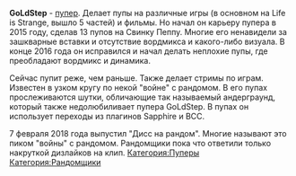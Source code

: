 {{Инфобокс для пуперов
|title2=GoLdStep
|другие_ники=
|image3=[[Файл:GoLdStep.jpg|left]]
|caption3=
|сферы_творчества=RYTP, RYTPMV, Летсплеи
|год_начала=2015 (?)
|image4=
|caption4=
|имя_фамилия=Степан Лозовой
|дата_рождения=22 июня 2001 г.
|место_проживания=Армавир
|ссылки=
*[https://www.youtube.com/user/dapstep1 Youtube]
*[https://vk.com/goldstepgroup Группа ВК]
}}
'''GoLdStep''' - [[Пуперы|пупер]]. Делает пупы на различные игры (в основном на Life is Strange, вышло 5 частей) и фильмы. Но начал он карьеру пупера в 2015 году, сделав 13 пупов на Свинку Пеппу. Многие его ненавидели за зашкварные вставки и отсутствие вордмикса и какого-либо визуала. В конце 2016 года он исправился и начал делать неплохие пупы, где преобладают вордмикс и динамика.

Сейчас пупит реже, чем раньше. Также делает стримы по играм. Известен в узком кругу по некой "войне" с рандомом. В его пупах прослеживаются шутки, обличающие так называемый андерграунд, который также недолюбиливает пупера GoLdStep. В пупах он использует переходы из плагинов Sapphire и BCC.

7 февраля 2018 года выпустил "Дисс на рандом". Многие называют это пиком "войны" с рандомом. Рандомщики пока что ответили только накруткой дизлайков на клип.
[[Категория:Пуперы]]
[[Категория:Рандомщики]]